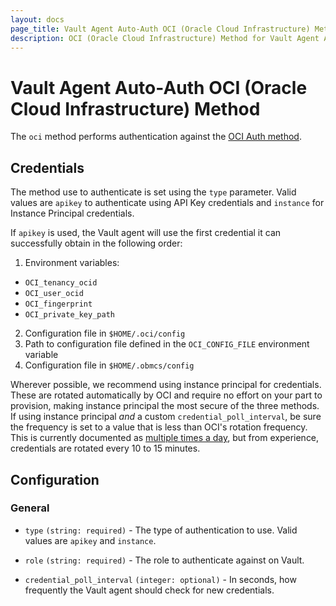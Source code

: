 ```yaml
---
layout: docs
page_title: Vault Agent Auto-Auth OCI (Oracle Cloud Infrastructure) Method
description: OCI (Oracle Cloud Infrastructure) Method for Vault Agent Auto-Auth
---
```


# Vault Agent Auto-Auth OCI (Oracle Cloud Infrastructure) Method

The `oci` method performs authentication against the [OCI Auth
method](/vault/docs/auth/oci).

## Credentials

The method use to authenticate is set using the `type` parameter. Valid values are `apikey` to authenticate using
API Key credentials and `instance` for Instance Principal credentials.

If `apikey` is used, the Vault agent will use the first credential it can successfully obtain in the following order:

1. Environment variables:
  - `OCI_tenancy_ocid`
  - `OCI_user_ocid`
  - `OCI_fingerprint`
  - `OCI_private_key_path`
2. Configuration file in `$HOME/.oci/config`
3. Path to configuration file defined in the `OCI_CONFIG_FILE` environment variable
4. Configuration file in `$HOME/.obmcs/config`

Wherever possible, we recommend using instance principal for credentials. These are rotated automatically by OCI
and require no effort on your part to provision, making instance principal the most secure of the three methods. If
using instance principal _and_ a custom `credential_poll_interval`, be sure the frequency is set to a value that is less
than OCI's rotation frequency. This is currently documented as
[multiple times a day](https://docs.oracle.com/en-us/iaas/Content/Identity/Tasks/callingservicesfrominstances.htm#faq),
but from experience, credentials are rotated every 10 to 15 minutes.

## Configuration

### General

- `type` `(string: required)` - The type of authentication to use. Valid values are `apikey` and `instance`.

- `role` `(string: required)` - The role to authenticate against on Vault.

- `credential_poll_interval` `(integer: optional)` - In seconds, how frequently the Vault agent should check for new credentials.
